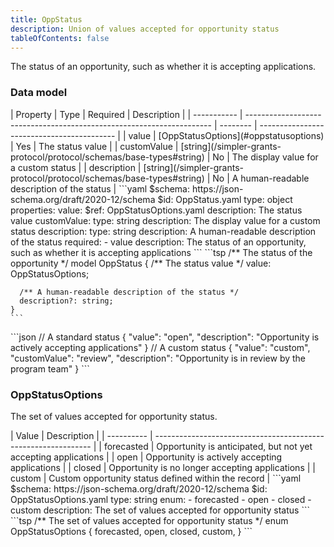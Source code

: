 ```yaml
---
title: OppStatus
description: Union of values accepted for opportunity status
tableOfContents: false
---
```



The status of an opportunity, such as whether it is accepting applications.

### Data model

<Tabs>
  <TabItem label="Table">
  | Property    | Type                                                                  | Required | Description                                |
  | ----------- | --------------------------------------------------------------------- | -------- | ------------------------------------------ |
  | value       | [OppStatusOptions](#oppstatusoptions)                                 | Yes      | The status value                           |
  | customValue | [string](/simpler-grants-protocol/protocol/schemas/base-types#string) | No       | The display value for a custom status      |
  | description | [string](/simpler-grants-protocol/protocol/schemas/base-types#string) | No       | A human-readable description of the status |
  </TabItem>

  <TabItem label="JSON Schema">
  ```yaml
  $schema: https://json-schema.org/draft/2020-12/schema
  $id: OppStatus.yaml
  type: object
  properties:
    value:
      $ref: OppStatusOptions.yaml
      description: The status value
    customValue:
      type: string
      description: The display value for a custom status
    description:
      type: string
      description: A human-readable description of the status
  required:
    - value
  description: The status of an opportunity, such as whether it is accepting applications
  ```
  </TabItem>

  <TabItem label="TypeSpec">
    ```tsp
    /** The status of the opportunity */
    model OppStatus {
      /** The status value */
      value: OppStatusOptions;

      /** A human-readable description of the status */
      description?: string;
    }
    ```
  </TabItem>

  <TabItem label="Example">
  ```json
  // A standard status
  {
    "value": "open",
    "description": "Opportunity is actively accepting applications"
  }
  // A custom status
  {
    "value": "custom",
    "customValue": "review",
    "description": "Opportunity is in review by the program team"
  }
  ```
  </TabItem>
</Tabs> 

### OppStatusOptions

The set of values accepted for opportunity status.

<Tabs>
  <TabItem label="Options">
  | Value      | Description                                                    |
  | ---------- | -------------------------------------------------------------- |
  | forecasted | Opportunity is anticipated, but not yet accepting applications |
  | open       | Opportunity is actively accepting applications                 |
  | closed     | Opportunity is no longer accepting applications                |
  | custom     | Custom opportunity status defined within the record            |
  </TabItem>

  <TabItem label="JSON Schema">
  ```yaml
  $schema: https://json-schema.org/draft/2020-12/schema
  $id: OppStatusOptions.yaml
  type: string
  enum:
    - forecasted
    - open
    - closed
    - custom
  description: The set of values accepted for opportunity status
  ```
  </TabItem>

  <TabItem label="TypeSpec">
  ```tsp
  /** The set of values accepted for opportunity status */
  enum OppStatusOptions {
    forecasted,
    open,
    closed,
    custom,
  }
  ```
  </TabItem>
</Tabs>
